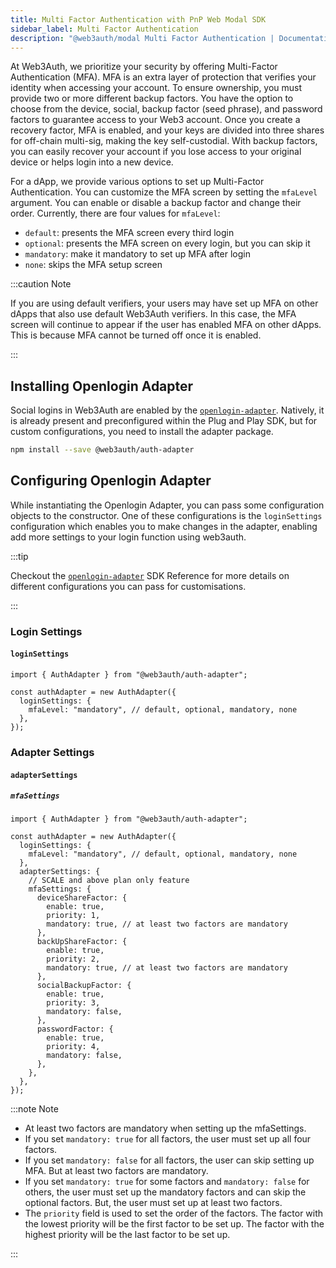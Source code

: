 ```yaml
---
title: Multi Factor Authentication with PnP Web Modal SDK
sidebar_label: Multi Factor Authentication
description: "@web3auth/modal Multi Factor Authentication | Documentation - Web3Auth"
---
```



At Web3Auth, we prioritize your security by offering Multi-Factor Authentication (MFA). MFA is an
extra layer of protection that verifies your identity when accessing your account. To ensure
ownership, you must provide two or more different backup factors. You have the option to choose from
the device, social, backup factor (seed phrase), and password factors to guarantee access to your
Web3 account. Once you create a recovery factor, MFA is enabled, and your keys are divided into
three shares for off-chain multi-sig, making the key self-custodial. With backup factors, you can
easily recover your account if you lose access to your original device or helps login into a new
device.

For a dApp, we provide various options to set up Multi-Factor Authentication. You can customize the
MFA screen by setting the `mfaLevel` argument. You can enable or disable a backup factor and change
their order. Currently, there are four values for `mfaLevel`:

- `default`: presents the MFA screen every third login
- `optional`: presents the MFA screen on every login, but you can skip it
- `mandatory`: make it mandatory to set up MFA after login
- `none`: skips the MFA setup screen

:::caution Note

If you are using default verifiers, your users may have set up MFA on other dApps that also use
default Web3Auth verifiers. In this case, the MFA screen will continue to appear if the user has
enabled MFA on other dApps. This is because MFA cannot be turned off once it is enabled.

:::

<MFAMinimumPlan />

## Installing Openlogin Adapter

Social logins in Web3Auth are enabled by the [`openlogin-adapter`](/sdk/pnp/web/adapters/auth).
Natively, it is already present and preconfigured within the Plug and Play SDK, but for custom
configurations, you need to install the adapter package.

```bash npm2yarn
npm install --save @web3auth/auth-adapter
```

## Configuring Openlogin Adapter

While instantiating the Openlogin Adapter, you can pass some configuration objects to the
constructor. One of these configurations is the `loginSettings` configuration which enables you to
make changes in the adapter, enabling add more settings to your login function using web3auth.

:::tip

Checkout the [`openlogin-adapter`](/sdk/pnp/web/adapters/auth) SDK Reference for more details on
different configurations you can pass for customisations.

:::

### Login Settings

#### `loginSettings`

<OpenloginLoginSettings />

```tsx title="Usage"
import { AuthAdapter } from "@web3auth/auth-adapter";

const authAdapter = new AuthAdapter({
  loginSettings: {
    mfaLevel: "mandatory", // default, optional, mandatory, none
  },
});
```

### Adapter Settings

#### `adapterSettings`

<OpenloginAdapterSettings />

##### `mfaSettings`

<MFAMinimumPlan />

```tsx title="Usage"
import { AuthAdapter } from "@web3auth/auth-adapter";

const authAdapter = new AuthAdapter({
  loginSettings: {
    mfaLevel: "mandatory", // default, optional, mandatory, none
  },
  adapterSettings: {
    // SCALE and above plan only feature
    mfaSettings: {
      deviceShareFactor: {
        enable: true,
        priority: 1,
        mandatory: true, // at least two factors are mandatory
      },
      backUpShareFactor: {
        enable: true,
        priority: 2,
        mandatory: true, // at least two factors are mandatory
      },
      socialBackupFactor: {
        enable: true,
        priority: 3,
        mandatory: false,
      },
      passwordFactor: {
        enable: true,
        priority: 4,
        mandatory: false,
      },
    },
  },
});
```

:::note Note

- At least two factors are mandatory when setting up the mfaSettings.
- If you set `mandatory: true` for all factors, the user must set up all four factors.
- If you set `mandatory: false` for all factors, the user can skip setting up MFA. But at least two
  factors are mandatory.
- If you set `mandatory: true` for some factors and `mandatory: false` for others, the user must set
  up the mandatory factors and can skip the optional factors. But, the user must set up at least two
  factors.
- The `priority` field is used to set the order of the factors. The factor with the lowest priority
  will be the first factor to be set up. The factor with the highest priority will be the last
  factor to be set up.

:::
